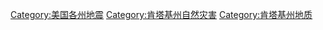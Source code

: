 [[Category:美国各州地震|Category:美国各州地震]]
[[Category:肯塔基州自然灾害|Category:肯塔基州自然灾害]]
[[Category:肯塔基州地质|Category:肯塔基州地质]]